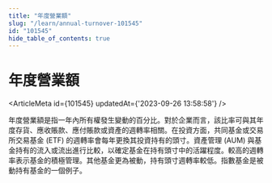 ```yaml
---
title: "年度營業額"
slug: "/learn/annual-turnover-101545"
id: "101545"
hide_table_of_contents: true
---
```



# 年度營業額

<ArticleMeta id={101545} updatedAt={'2023-09-26 13:58:58'} />
<div className='border-solid border-b border-t-0 my-4 border-[var(--ifm-color-gray-300)]' />

年度營業額是指一年內所有權發生變動的百分比。對於企業而言，該比率可與其年度存貨、應收賬款、應付賬款或資產的週轉率相關。在投資方面，共同基金或交易所交易基金 (ETF) 的週轉率會每年更換其投資持有的頭寸。資產管理 (AUM) 與基金持有的流入或流出進行比較，以確定基金在持有頭寸中的活躍程度。較高的週轉率表示基金的積極管理。其他基金更為被動，持有頭寸週轉率較低。指數基金是被動持有基金的一個例子。
